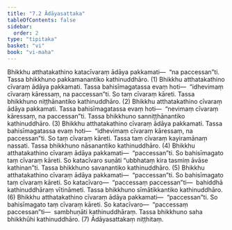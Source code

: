 ```yaml
---
title: "7.2 Ādāyasattaka"
tableOfContents: false
sidebar:
  order: 2
type: "tipitaka"
basket: "vi"
book: "vi-maha"
---
```



<DynamicBreadcrumb />

<Division number="311" book="vi-maha" e="ch" v="3" p="353">

<Paragraph number="1397" book="vi-maha">
Bhikkhu atthatakathino katacīvaraṃ ādāya pakkamati—  “na paccessan”ti. Tassa bhikkhuno pakkamanantiko kathinuddhāro. (1)
</Paragraph>

<Paragraph number="1398" book="vi-maha">
Bhikkhu atthatakathino cīvaraṃ ādāya pakkamati. Tassa bahisīmagatassa evaṃ hoti—  “idhevimaṃ cīvaraṃ kāressaṃ, na paccessan”ti. So taṃ cīvaraṃ kāreti. Tassa bhikkhuno niṭṭhānantiko kathinuddhāro. (2)
</Paragraph>

<Paragraph number="1399" book="vi-maha">
Bhikkhu atthatakathino cīvaraṃ ādāya pakkamati. Tassa bahisīmagatassa evaṃ hoti—  “nevimaṃ cīvaraṃ kāressaṃ, na paccessan”ti. Tassa bhikkhuno sanniṭṭhānantiko kathinuddhāro. (3)
</Paragraph>

<Paragraph number="1400" book="vi-maha">
Bhikkhu atthatakathino cīvaraṃ ādāya pakkamati. Tassa bahisīmagatassa evaṃ hoti—  “idhevimaṃ cīvaraṃ kāressaṃ, na paccessan”ti. So taṃ cīvaraṃ kāreti. Tassa taṃ cīvaraṃ kayiramānaṃ nassati. Tassa bhikkhuno nāsanantiko kathinuddhāro. (4)
</Paragraph>

<Paragraph number="1401" book="vi-maha">
Bhikkhu atthatakathino cīvaraṃ ādāya pakkamati—  “paccessan”ti. So bahisīmagato taṃ cīvaraṃ kāreti. So katacīvaro suṇāti “ubbhataṃ kira tasmiṃ āvāse kathinan”ti. Tassa bhikkhuno savanantiko kathinuddhāro. (5)
</Paragraph>

<Paragraph number="1402" book="vi-maha">
Bhikkhu atthatakathino cīvaraṃ ādāya pakkamati—  “paccessan”ti. So bahisīmagato taṃ cīvaraṃ kāreti. So katacīvaro—  “paccessaṃ paccessan”ti—  bahiddhā kathinuddhāraṃ vītināmeti. Tassa bhikkhuno sīmātikkantiko kathinuddhāro. (6)
</Paragraph>

<Paragraph number="1403" book="vi-maha">
Bhikkhu atthatakathino cīvaraṃ ādāya pakkamati—  “paccessan”ti. So bahisīmagato taṃ cīvaraṃ kāreti. So katacīvaro—  “paccessaṃ paccessan”ti—  sambhuṇāti kathinuddhāraṃ. Tassa bhikkhuno saha bhikkhūhi kathinuddhāro. (7)

</Paragraph>
</Division>

<Paragraph number="1404" type="center" book="vi-maha">
Ādāyasattakaṃ niṭṭhitaṃ.
</Paragraph>